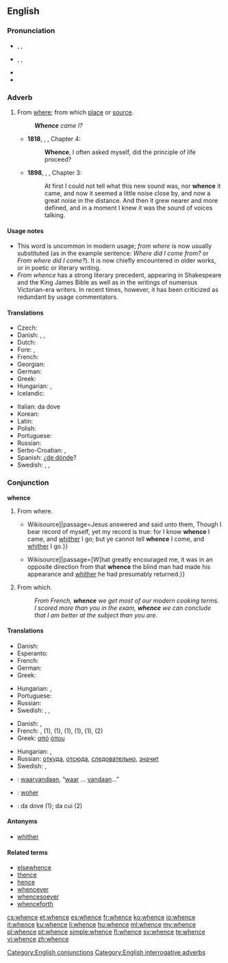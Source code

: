==English==

===Pronunciation===
* {{enPR|hwĕns}}, {{IPA|/ʍɛns/}}, {{X-SAMPA|/WEns/}}
* {{qualifier|in accents with the [[wine-whine merger]]}} {{enPR|wĕns}}, {{IPA|/wɛns/}}, {{X-SAMPA|/wEns/}}
* {{audio|en-us-whence.ogg|Audio (US)}}
* {{rhymes|ɛns}}

===Adverb===
{{en-adv|-}}

# From [[where]]; from which [[place]] or [[source]].
#: '''''Whence''' came I?''
#* '''1818''', {{w|Mary Shelley}}, {{w|Frankenstein|''Frankenstein''}}, Chapter 4:
#*: '''Whence''', I often asked myself, did the principle of life proceed?
#* '''1898''', {{w|J. Meade Falkner}}, {{w|Moonfleet|''Moonfleet''}}, Chapter 3:
#*: At first I could not tell what this new sound was, nor '''whence''' it came, and now it seemed a little noise close by, and now a great noise in the distance. And then it grew nearer and more defined, and in a moment I knew it was the sound of voices talking.

====Usage notes====
* This word is uncommon in modern usage; ''from where'' is now usually substituted (as in the example sentence: ''Where did I come from?'' or ''From where did I come?''). It is now chiefly encountered in older works, or in poetic or literary writing.
* ''From whence'' has a strong literary precedent, appearing in Shakespeare and the King James Bible as well as in the writings of numerous Victorian-era writers. In recent times, however, it has been criticized as redundant by usage commentators.

====Translations====
{{trans-top|From where; from which place or source}}
* Czech: {{t+|cs|odkud}}
* Danish: {{t-|da|hvorfra}}, {{t-|da|hvoraf}}, {{t-|da|hveden}}
* Dutch: {{t+|nl|waarvandaan}}
* Fore: {{tø|for|forrt}}, {{tø|for|gerrt}}
* French: {{t+|fr|d'où}}
* Georgian: {{t-|ka|საიდან|sc=Geor}}
* German: {{t+|de|woher}}
* Greek: {{t+|el|αφού|tr=afoú}}
* Hungarian: {{t+|hu|honnan}}, {{t-|hu|honnét}}
* Icelandic: {{t+|is|hvaðan}}
{{trans-mid}}
* Italian: da dove
* Korean: {{t-|ko|어디서|tr=eo-di-seo|sc=Kore}}
* Latin: {{t+|la|unde}}
* Polish: {{t+|pl|skąd}}
* Portuguese: {{t+|pt|donde}}
* Russian: {{t+|ru|откуда}}
* Serbo-Croatian: {{t-|sh|odakle}}, {{t-|sh|otkud}}
* Spanish: ¿[[de dónde]]?
* Swedish: {{t+|sv|varifrån}}, {{t-|sv|var i från}}, {{t+|sv|vadan}}
{{trans-bottom}}

===Conjunction===
'''whence'''

# From where.
#* {{quote-book|year=1611|title=King James Bible|section=John 8:14|url=[s:Bible (King James)/John{{!}}Wikisource]|passage=Jesus answered and said unto them, Though I bear record of myself, yet my record is true: for I know '''whence''' I came, and [[whither]] I go; but ye cannot tell '''whence''' I come, and [[whither]] I go.}}
#* {{quote-book|year=1883|author=Robert Louis Stevenson|title=Treasure Island|chapter=The Sea-chest|url=[s:Treasure Island/Chapter 4{{!}}Wikisource]|passage=[W]hat greatly encouraged me, it was in an opposite direction from that '''whence''' the blind man had made his appearance and [[whither]] he had presumably returned.}}
# {{context|literary|poetic}} From which.
#: ''From French, '''whence''' we get most of our modern cooking terms.''
#: ''I scored more than you in the exam, '''whence''' we can conclude that I am better at the subject than you are.''

====Translations====
{{trans-top|From where}}
* Danish: {{t-|da|hvorfra}}
* Esperanto: {{t-|eo|el kie}}
* French: {{t+|fr|d'où}}
* German: {{t+|de|woher}}
* Greek: {{t-|el|από πού}}
{{trans-mid}}
* Hungarian: {{t+|hu|ahonnan}}, {{t+|hu|ahonnét}}
* Portuguese: {{t-|pt|de onde}}
* Russian: {{t+|ru|откуда}}
* Swedish: {{t+|sv|varifrån}}, {{t-|sv|var i från}}, {{t+|sv|vadan}}
{{trans-bottom}}
{{trans-top|From which}}
* Danish: {{t-|da|hvorfra}}, {{t-|da|hvoraf}}
* French: {{t+|fr|d'où}}, {{t+|fr|duquel|m|s}} (1), {{t+|fr|desquels|m|p}} (1), {{t+|fr|de laquelle|f|s}} (1), {{t+|fr|desquelles|f|p}} (1), {{t+|fr|dont}} (1), {{t-|fr|ce dont}} (2)
* Greek: [[από]] [[όπου]]
{{trans-mid}}
* Hungarian: {{t+|hu|ahonnan}}, {{t-|hu|amiből}}
* Russian: [[откуда]], [[отсюда]], [[следовательно]], [[значит]]
* Swedish: {{t+|sv|varav}}, {{t-|sv|var av}}
{{trans-bottom}}

{{checktrans-top}}
* {{ttbc|nl}}: [[waarvandaan]], “[[waar]] … [[vandaan]]…”
* {{ttbc|de}}: [[woher]]
* {{ttbc|it}}: da dove (1); da cui (2)
{{trans-mid}}
{{trans-bottom}}

====Antonyms====
* [[whither]]

====Related terms====
* [[elsewhence]]
* [[thence]]
* [[hence]]
* [[whencever]]
* [[whencesoever]]
* [[whenceforth]]

[[Category:English conjunctions]]
[[Category:English interrogative adverbs]]

[[cs:whence]]
[[et:whence]]
[[es:whence]]
[[fr:whence]]
[[ko:whence]]
[[io:whence]]
[[it:whence]]
[[ku:whence]]
[[li:whence]]
[[hu:whence]]
[[ml:whence]]
[[my:whence]]
[[pl:whence]]
[[pt:whence]]
[[simple:whence]]
[[fi:whence]]
[[sv:whence]]
[[te:whence]]
[[vi:whence]]
[[zh:whence]]